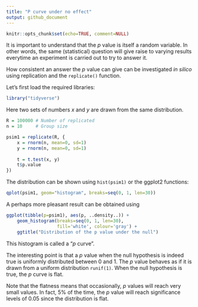 ```yaml
---
title: "P curve under no effect"
output: github_document
---
```


```r
knitr::opts_chunk$set(echo=TRUE, comment=NULL)
```

It is important to understand that the $p$ value is itself a random variable.  In other words, the same (statistical) question will give raise to varying results everytime an experiment is carried out to try to answer it.

How consistent an answer the $p$ value can give can be investigated *in silico* using replication and the `replicate()` function.

Let's first load the required libraries:

```r
library("tidyverse")
```

Here two sets of numbers $x$ and $y$ are drawn from the same distribution.

```r
R = 100000 # Number of replicated
n = 10     # Group size

psim1 = replicate(R, {
    x = rnorm(n, mean=0, sd=1)
    y = rnorm(n, mean=0, sd=1)
    
    t = t.test(x, y)
    t$p.value
})
```

The distribution can be shown using `hist(psim1)` or the ggplot2 functions:

```r
qplot(psim1, geom="histogram", breaks=seq(0, 1, len=30))
```

A perhaps more pleasant result can be obtained using

```r
ggplot(tibble(p=psim1), aes(p, ..density..)) +
    geom_histogram(breaks=seq(0, 1, len=30),
                   fill='white', colour='gray') +
    ggtitle("Distribution of the p value under the null")
```

This histogram is called a "$p$ curve".

The interesting point is that a $p$ value when the null hypothesis is indeed true is uniformly distributed between $0$ and $1$.  The $p$ value behaves as if it is drawn from a uniform distribution `runif(1)`.  When the null hypothesis is true, the $p$ curve is flat.

Note that the flatness means that occasionally, $p$ values will reach very small values. In fact, $5$% of the time, the $p$ value will reach significance levels of $0.05$ since the distribution is flat.